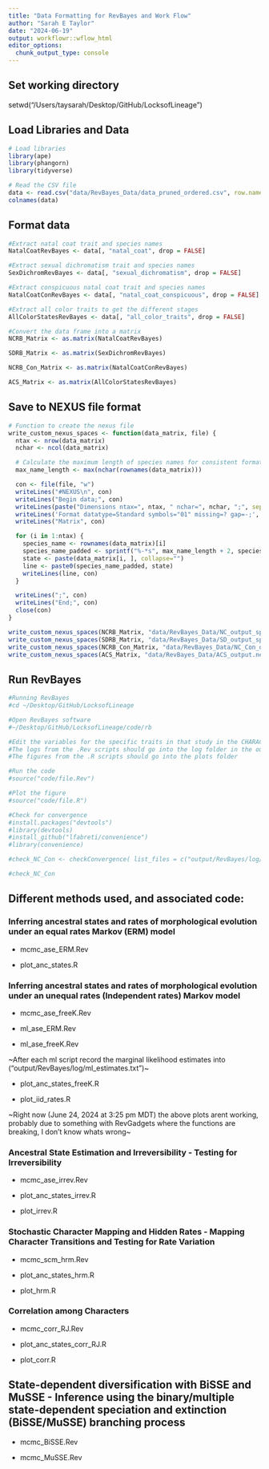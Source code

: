 ```yaml
---
title: "Data Formatting for RevBayes and Work Flow"
author: "Sarah E Taylor"
date: "2024-06-19"
output: workflowr::wflow_html
editor_options:
  chunk_output_type: console
---
```



## Set working directory
setwd("/Users/taysarah/Desktop/GitHub/LocksofLineage")

## Load Libraries and Data
```r
# Load libraries
library(ape)
library(phangorn)
library(tidyverse)
```

```r
# Read the CSV file
data <- read.csv("data/RevBayes_Data/data_pruned_ordered.csv", row.names = 1)
colnames(data)
```

## Format data
```r
#Extract natal coat trait and species names
NatalCoatRevBayes <- data[, "natal_coat", drop = FALSE]

#Extract sexual dichromatism trait and species names
SexDichromRevBayes <- data[, "sexual_dichromatism", drop = FALSE]

#Extract conspicuous natal coat trait and species names
NatalCoatConRevBayes <- data[, "natal_coat_conspicuous", drop = FALSE]

#Extract all color traits to get the different stages
AllColorStatesRevBayes <- data[, "all_color_traits", drop = FALSE]
```

```r
#Convert the data frame into a matrix
NCRB_Matrix <- as.matrix(NatalCoatRevBayes)

SDRB_Matrix <- as.matrix(SexDichromRevBayes)

NCRB_Con_Matrix <- as.matrix(NatalCoatConRevBayes)

ACS_Matrix <- as.matrix(AllColorStatesRevBayes)
```

## Save to NEXUS file format
```r
# Function to create the nexus file
write_custom_nexus_spaces <- function(data_matrix, file) {
  ntax <- nrow(data_matrix)
  nchar <- ncol(data_matrix)

  # Calculate the maximum length of species names for consistent formatting
  max_name_length <- max(nchar(rownames(data_matrix)))

  con <- file(file, "w")
  writeLines("#NEXUS\n", con)
  writeLines("Begin data;", con)
  writeLines(paste("Dimensions ntax=", ntax, " nchar=", nchar, ";", sep=""), con)
  writeLines('Format datatype=Standard symbols="01" missing=? gap=-;', con)
  writeLines("Matrix", con)

  for (i in 1:ntax) {
    species_name <- rownames(data_matrix)[i]
    species_name_padded <- sprintf("%-*s", max_name_length + 2, species_name)  # Ensure 2 spaces after the name
    state <- paste(data_matrix[i, ], collapse="")
    line <- paste0(species_name_padded, state)
    writeLines(line, con)
  }

  writeLines(";", con)
  writeLines("End;", con)
  close(con)
}
```

```r
write_custom_nexus_spaces(NCRB_Matrix, "data/RevBayes_Data/NC_output_spaces.nex")
write_custom_nexus_spaces(SDRB_Matrix, "data/RevBayes_Data/SD_output_spaces.nex")
write_custom_nexus_spaces(NCRB_Con_Matrix, "data/RevBayes_Data/NC_Con_output.nex")
write_custom_nexus_spaces(ACS_Matrix, "data/RevBayes_Data/ACS_output.nex")

```

## Run RevBayes
```bash
#Running RevBayes
#cd ~/Desktop/GitHub/LocksofLineage

#Open RevBayes software
#~/Desktop/GitHub/LocksofLineage/code/rb

#Edit the variables for the specific traits in that study in the CHARACTER slot
#The logs from the .Rev scripts should go into the log folder in the output revbayes folder
#The figures from the .R scripts should go into the plots folder

#Run the code
#source("code/file.Rev")

#Plot the figure
#source("code/file.R")

#Check for convergence
#install.packages("devtools")
#library(devtools)
#install_github("lfabreti/convenience")
#library(convenience)

#check_NC_Con <- checkConvergence( list_files = c("output/RevBayes/log/NC_Con_ERM_run_1.log", "output/RevBayes/log/NC_Con_ERM_run_2.log", "output/RevBayes/log/NC_Con_ase_ERM.tree"))

#check_NC_Con
```

## Different methods used, and associated code:

### Inferring ancestral states and rates of morphological evolution under an equal rates Markov (ERM) model

- mcmc_ase_ERM.Rev

- plot_anc_states.R

### Inferring ancestral states and rates of morphological evolution under an unequal rates (Independent rates) Markov model

- mcmc_ase_freeK.Rev 

- ml_ase_ERM.Rev

- ml_ase_freeK.Rev

~After each ml script record the marginal likelihood estimates into ("output/RevBayes/log/ml_estimates.txt")~

- plot_anc_states_freeK.R

- plot_iid_rates.R

~Right now (June 24, 2024 at 3:25 pm MDT) the above plots arent working, probably due to something with RevGadgets where the functions are breaking, I don't know whats wrong~

### Ancestral State Estimation and Irreversibility - Testing for Irreversibility

- mcmc_ase_irrev.Rev

- plot_anc_states_irrev.R

- plot_irrev.R

### Stochastic Character Mapping and Hidden Rates - Mapping Character Transitions and Testing for Rate Variation

- mcmc_scm_hrm.Rev

- plot_anc_states_hrm.R

- plot_hrm.R

### Correlation among Characters

- mcmc_corr_RJ.Rev

- plot_anc_states_corr_RJ.R

- plot_corr.R

## State-dependent diversification with BiSSE and MuSSE - Inference using the binary/multiple state-dependent speciation and extinction (BiSSE/MuSSE) branching process

- mcmc_BiSSE.Rev

- mcmc_MuSSE.Rev





